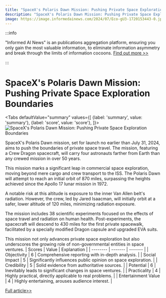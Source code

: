 ```yaml
---
title: "SpaceX's Polaris Dawn Mission: Pushing Private Space Exploration Boundaries"
description: "SpaceX's Polaris Dawn Mission: Pushing Private Space Exploration Boundaries"
image: https://image.informedainews.com/2024/07/Eco-gU3-1720153443-0.jpg
---
```



:::info

"Informed AI News" is an publications aggregation platform, ensuring you only gain the most valuable information, to eliminate information asymmetry and break through the limits of information cocoons.  [Find out more >>](/)

:::

# SpaceX's Polaris Dawn Mission: Pushing Private Space Exploration Boundaries


<Tabs
	defaultValue="summary"
	values={[
	{label: 'summary', value: 'summary'},
	{label: 'score', value: 'score'},
]}>
<TabItem value="summary">
<img
  src="https://image.informedainews.com/2024/07/Eco-gU3-1720153443-0.jpg"
  alt="SpaceX's Polaris Dawn Mission: Pushing Private Space Exploration Boundaries"
/>



SpaceX's Polaris Dawn mission, set for launch no earlier than July 31, 2024, aims to push the boundaries of private space travel. The mission, featuring a Crew Dragon spacecraft, will carry four astronauts farther from Earth than any crewed mission in over 50 years.

This mission marks a significant leap in commercial space exploration, moving beyond mere cargo and crew transport to the ISS. The Polaris Dawn will attempt to reach an initial orbit of 870 miles, surpassing the heights achieved since the Apollo 17 lunar mission in 1972.

A notable risk at this altitude is exposure to the inner Van Allen belt's radiation. However, the crew, led by Jared Isaacman, will initially orbit at a safer, lower altitude of 120 miles, minimizing radiation exposure.

The mission includes 38 scientific experiments focused on the effects of space travel and radiation on human health. Post-experiments, the spacecraft will descend to 430 miles for the first private spacewalk, facilitated by a specially modified Dragon capsule and upgraded EVA suits.

This mission not only advances private space exploration but also underscores the growing role of non-governmental entities in space ventures.
</TabItem>
<TabItem value="score">
	| Scores     | Value   | Explanation |
	| -------- | ------- | ------- |
	| Objectivity  | 6    | Comprehensive reporting with in-depth analysis.    |
	| Social Impact | 5     | Significantly influences public opinion on space exploration.    |
	| Credibility    | 5    | Solid evidence from authoritative sources.    |
	| Potential    | 6    | Inevitably leads to significant changes in space ventures.    |
	| Practicality    | 4    | Highly practical, directly applicable to real problems.    |
	| Entertainment Value    | 4    | Highly entertaining, arouses audience interest.    |
</TabItem>
</Tabs>

[Full article>>](https://www.cnbeta.com.tw/articles/science/1437073.htm)
